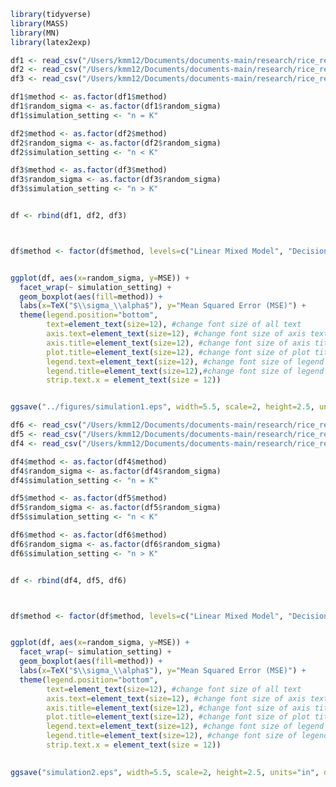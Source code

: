 


```r
library(tidyverse)
library(MASS)
library(MN)
library(latex2exp)
```

```r
df1 <- read_csv("/Users/kmm12/Documents/documents-main/research/rice_research/projects/weighted-sum-of-trees/code/out/2024-09-24_15-04neqk.csv")
df2 <- read_csv("/Users/kmm12/Documents/documents-main/research/rice_research/projects/weighted-sum-of-trees/code/out/2024-09-24_15-07lownhighk.csv")
df3 <- read_csv("/Users/kmm12/Documents/documents-main/research/rice_research/projects/weighted-sum-of-trees/code/out/2024-09-24_15-08highnlowk.csv")
```



```r

df1$method <- as.factor(df1$method)
df1$random_sigma <- as.factor(df1$random_sigma)
df1$simulation_setting <- "n = K"

df2$method <- as.factor(df2$method)
df2$random_sigma <- as.factor(df2$random_sigma)
df2$simulation_setting <- "n < K"

df3$method <- as.factor(df3$method)
df3$random_sigma <- as.factor(df3$random_sigma)
df3$simulation_setting <- "n > K"


df <- rbind(df1, df2, df3)



df$method <- factor(df$method, levels=c("Linear Mixed Model", "Decision Tree", "Random Forest", "Weighted Sum-of-Trees"))


ggplot(df, aes(x=random_sigma, y=MSE)) +
  facet_wrap(~ simulation_setting) + 
  geom_boxplot(aes(fill=method)) +
  labs(x=TeX("$\\sigma_\\alpha$"), y="Mean Squared Error (MSE)") + 
  theme(legend.position="bottom", 
        text=element_text(size=12), #change font size of all text
        axis.text=element_text(size=12), #change font size of axis text
        axis.title=element_text(size=12), #change font size of axis titles
        plot.title=element_text(size=12), #change font size of plot title
        legend.text=element_text(size=12), #change font size of legend text
        legend.title=element_text(size=12),#change font size of legend title  
        strip.text.x = element_text(size = 12))


ggsave("../figures/simulation1.eps", width=5.5, scale=2, height=2.5, units="in", dpi="retina")

```




```r

df6 <- read_csv("/Users/kmm12/Documents/documents-main/research/rice_research/projects/weighted-sum-of-trees/code/out/2024-09-27_20-45highnlowk.csv")
df5 <- read_csv("/Users/kmm12/Documents/documents-main/research/rice_research/projects/weighted-sum-of-trees/code/out/2024-09-27_20-49lownhighk.csv")
df4 <- read_csv("/Users/kmm12/Documents/documents-main/research/rice_research/projects/weighted-sum-of-trees/code/out/2024-09-27_20-44neqk.csv")
```



```r

df4$method <- as.factor(df4$method)
df4$random_sigma <- as.factor(df4$random_sigma)
df4$simulation_setting <- "n = K"

df5$method <- as.factor(df5$method)
df5$random_sigma <- as.factor(df5$random_sigma)
df5$simulation_setting <- "n < K"

df6$method <- as.factor(df6$method)
df6$random_sigma <- as.factor(df6$random_sigma)
df6$simulation_setting <- "n > K"


df <- rbind(df4, df5, df6)



df$method <- factor(df$method, levels=c("Linear Mixed Model", "Decision Tree", "Random Forest", "Weighted Sum-of-Trees"))


ggplot(df, aes(x=random_sigma, y=MSE)) +
  facet_wrap(~ simulation_setting) + 
  geom_boxplot(aes(fill=method)) +
  labs(x=TeX("$\\sigma_\\alpha$"), y="Mean Squared Error (MSE)") + 
  theme(legend.position="bottom", 
        text=element_text(size=12), #change font size of all text
        axis.text=element_text(size=12), #change font size of axis text
        axis.title=element_text(size=12), #change font size of axis titles
        plot.title=element_text(size=12), #change font size of plot title
        legend.text=element_text(size=12), #change font size of legend text
        legend.title=element_text(size=12), #change font size of legend title  
        strip.text.x = element_text(size = 12)) 

  
ggsave("simulation2.eps", width=5.5, scale=2, height=2.5, units="in", dpi="retina")

```








